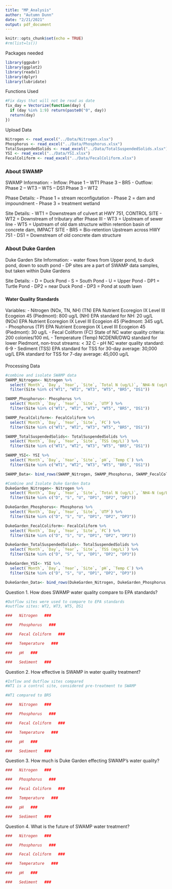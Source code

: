 ```yaml
---
title: "MP_Analysis"
author: "Autumn Dunn"
date: "2/21/2021"
output: pdf_document
---
```


```r
knitr::opts_chunk$set(echo = TRUE)
#rm(list=ls())
```

Packages needed
```r
library(ggpubr)
library(ggplot2)
library(readxl)
library(dplyr)
library(lubridate)
```
Functions Used
```r
#Fix days that will not be read as date
fix_day = Vectorize(function(day) {
  if (day %in% 1:9) return(paste0("0", day))
  return(day)
})

```

Upload Data
```r
Nitrogen <- read_excel("../Data/Nitrogen.xlsx")
Phosphorus <- read_excel("../Data/Phosphorus.xlsx")
TotalSuspendedSolids <- read_excel("../Data/TotalSuspendedSolids.xlsx")
YSI <- read_excel("../Data/YSI.xlsx")
FecalColiform <- read_excel("../Data/FecalColiform.xlsx")
```
###    About SWAMP    ###

SWAMP Information:
- Inflow:
    Phase 1 -- WT1
    Phase 3 -- BR5
- Outflow:
    Phase 2 -- WT3
            -- WT5
            -- DS1
    Phase 3 -- WT2
    
Phase Details:
- Phase 1 = stream reconfigutation
- Phase 2 = dam and impoundment
- Phase 3 = treatment wetland

Site Details:
- WT1 = Downstream of culvert at HWY 751, CONTROL SITE
- WT2 = Downstream of tributary after Phase III
- WT3 = Upstream of sewer line
- WT5 = Upstream of old dam structure within retention basin of concrete dam, IMPACT SITE
- BR5 = Bio-retention Upstream across HWY 751
- DS1 = Downstream of old concrete dam structure

###                   ###  


###    About Duke Garden    ###

Duke Garden Site Information:
- water flows from Upper pond, to duck pond, down to south pond
- DP sites are a part of SWAMP data samples, but taken within Duke Gardens 

Site Details:
- D = Duck Pond
- S = South Pond
- U = Upper Pond
- DP1 = Turtle Pond
- DP2 = near Duck Pond
- DP3 = Pond at south lawn

###                         ###  


####  Water Quality Standards ####

Variables:
- Nitrogen (NOx, TN, NH)
  (TN) EPA Nutrient Ecoregion IX Level III Ecogeion 45 (Piedmont): 800 ug/L 
  (NH) EPA standard for NH: 20 ug/L
  (NOx) EPA Nutrient Ecoregion IX Level III Ecogeion 45 (Piedmont: 345 ug/L
- Phosphorus (TP)
    EPA Nutrient Ecoregion IX Level III Ecogeion 45 (Piedmont): 30 ug/L
- Fecal Coliform (FC)
    State of NC water quality criteria: 200 colonies/100 mL
- Temperature (Temp)
    NCDENR/DWQ standard for lower Piedmont, non-trout streams: < 32 C
- pH
    NC water quality standard: 6-9
- Sediment (TSS)
    EPA standard for TSS for 30-day average: 30,000 ug/L
    EPA standard for TSS for 7-day average: 45,000 ug/L

####                          ####

Processing Data
```r
#combine and isolate SWAMP data
SWAMP_Nitrogen<- Nitrogen %>%
  select(`Month`, `Day`, `Year`, `Site`, `Total N (ug/L)`, `NH4-N (ug/L)`, `NOX`) %>% 
  filter(Site %in% c("WT1", "WT2", "WT3", "WT5", "BR5", "DS1"))

SWAMP_Phosphorus<- Phosphorus %>%
  select(`Month`, `Day`, `Year`, `Site`, `UTP`) %>% 
  filter(Site %in% c("WT1", "WT2", "WT3", "WT5", "BR5", "DS1"))

SWAMP_FecalColiform<- FecalColiform %>%
  select(`Month`, `Day`, `Year`, `Site`, `FC`) %>% 
  filter(Site %in% c("WT1", "WT2", "WT3", "WT5", "BR5", "DS1"))

SWAMP_TotalSuspendedSolids<- TotalSuspendedSolids %>%
  select(`Month`, `Day`, `Year`, `Site`, `TSS (mg/L)`) %>% 
  filter(Site %in% c("WT1", "WT2", "WT3", "WT5", "BR5", "DS1"))

SWAMP_YSI<- YSI %>%
  select(`Month`, `Day`, `Year`, `Site`, `pH`, `Temp C`) %>% 
  filter(Site %in% c("WT1", "WT2", "WT3", "WT5", "BR5", "DS1"))

SWAMP_Data<- bind_rows(SWAMP_Nitrogen, SWAMP_Phosphorus, SWAMP_FecalColiform, SWAMP_TotalSuspendedSolids, SWAMP_YSI)

#Combine and Isolate Duke Garden Data
DukeGarden_Nitrogen<- Nitrogen %>%
  select(`Month`, `Day`, `Year`, `Site`, `Total N (ug/L)`, `NH4-N (ug/L)`, `NOX`) %>% 
  filter(Site %in% c("D", "S", "U", "DP1", "DP2", "DP3"))

DukeGarden_Phosphorus<- Phosphorus %>%
  select(`Month`, `Day`, `Year`, `Site`, `UTP`) %>% 
  filter(Site %in% c("D", "S", "U", "DP1", "DP2", "DP3"))

DukeGarden_FecalColiform<- FecalColiform %>%
  select(`Month`, `Day`, `Year`, `Site`, `FC`) %>% 
  filter(Site %in% c("D", "S", "U", "DP1", "DP2", "DP3"))

DukeGarden_TotalSuspendedSolids<- TotalSuspendedSolids %>%
  select(`Month`, `Day`, `Year`, `Site`, `TSS (mg/L)`) %>% 
  filter(Site %in% c("D", "S", "U", "DP1", "DP2", "DP3"))

DukeGarden_YSI<- YSI %>%
  select(`Month`, `Day`, `Year`, `Site`, `pH`, `Temp C`) %>% 
  filter(Site %in% c("D", "S", "U", "DP1", "DP2", "DP3"))

DukeGarden_Data<- bind_rows(DukeGarden_Nitrogen, DukeGarden_Phosphorus, DukeGarden_FecalColiform, DukeGarden_TotalSuspendedSolids, DukeGarden_YSI)
```


Question 1. How does SWAMP water quality compare to EPA standards?
```r
#Outflow sites were used to compare to EPA standards
#outflow sites: WT2, WT3, WT5, DS1

###   Nitrogen   ###

###   Phosphorus   ###

###   Fecal Coliform   ###

###   Temperature   ###

###   pH   ###

###   Sediment   ###

```

Question 2. How effective is SWAMP in water quality treatment?
```r
#Inflow and Outflow sites compared
#WT1 is a control site, considered pre-treatment to SWAMP

#WT1 compared to BR5

###   Nitrogen   ###

###   Phosphorus   ###

###   Fecal Coliform   ###

###   Temperature   ###

###   pH   ###

###   Sediment   ###

```

Question 3. How much is Duke Garden effecting SWAMP's water quality?
```r

###   Nitrogen   ###

###   Phosphorus   ###

###   Fecal Coliform   ###

###   Temperature   ###

###   pH   ###

###   Sediment   ###

```

Question 4. What is the future of SWAMP water treatment?
```r

###   Nitrogen   ###

###   Phosphorus   ###

###   Fecal Coliform   ###

###   Temperature   ###

###   pH   ###

###   Sediment   ###

```


